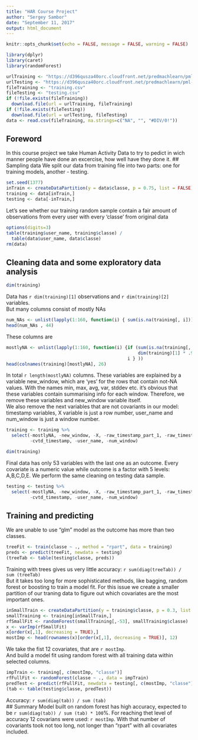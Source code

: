 ```yaml
---
title: "HAR Course Project"
author: "Sergey Sambor"
date: "September 11, 2017"
output: html_document
---
```


```r
knitr::opts_chunk$set(echo = FALSE, message = FALSE, warning = FALSE)
```

```r
library(dplyr)
library(caret)
library(randomForest)

urlTraining <- "https://d396qusza40orc.cloudfront.net/predmachlearn/pml-training.csv"
urlTesting <- "https://d396qusza40orc.cloudfront.net/predmachlearn/pml-testing.csv"
fileTraining <- "training.csv"
fileTesting <- "testing.csv"
if (!file.exists(fileTraining))
  download.file(url = urlTraining, fileTraining)
if (!file.exists(fileTesting))
  download.file(url = urlTesting, fileTesting)
data <- read.csv(fileTraining, na.strings=c("NA", "", "#DIV/0!"))
```
## Foreword
In this course project we take Human Activity Data to try to pedict in wich manner people have done an excercise, how well have they done it.
## Sampling data
We split our data from training file into two parts: one for training models, another - testing.
```r
set.seed(1377)
inTrain <- createDataPartition(y = data$classe, p = 0.75, list = FALSE)
training <- data[inTrain,]
testing <- data[-inTrain,]
```
Let's see whether our training random sample contain a fair amount of observations from every user with every 'classe' from original data
```r
options(digits=3)
table(training$user_name, training$classe) /
  table(data$user_name, data$classe)
rm(data)
```

## Cleaning data and some exploratory data analysis
```r
dim(training)
```
Data has `r dim(training)[1]` observations and `r dim(training)[2]` variables.  
But many columns consist of mostly NAs 
```r
num_NAs <- unlist(lapply(1:160, function(i) { sum(is.na(training[, i])) } ))
head(num_NAs , 44)
```
These columns are
```r
mostlyNA <- unlist(lapply(1:160, function(i) {if (sum(is.na(training[, i])) >
                                                  dim(training)[1] * .95)
                                              i } ))
head(colnames(training)[mostlyNA], 26)
```
In total `r length(mostlyNA)` columns. These variables are explained by a variable new_window, which are 'yes' for the rows that contain not-NA values. With the names min, max, avg, var, stddev etc. it's obvious that these variables contain summarising info for each window. Therefore, we remove these variables and new_window variable itself.  
We also remove the next variables that are not covariants in our model: timestamp variables, X variable is just a row number, user_name and num_window is just a window number.  
```r
training <- training %>%
  select(-mostlyNA, -new_window, -X, -raw_timestamp_part_1, -raw_timestamp_part_2, 
         -cvtd_timestamp, -user_name, -num_window)
```
```r
dim(training)
```
Final data has only 53 variables with the last one as an outcome. Every covariate is a numeric value while outcome is a factor with 5 levels: A,B,C,D,E.  We perform the same cleaning on testing data sample.  
```r
testing <- testing %>%
  select(-mostlyNA, -new_window, -X, -raw_timestamp_part_1, -raw_timestamp_part_2, 
         -cvtd_timestamp, -user_name, -num_window)
```

## Training and predicting
We are unable to use "glm" model as the outcome has more than two classes.
```r
treeFit <- train(classe ~ ., method = "rpart", data = training)
preds <- predict(treeFit, newdata = testing)
(treeTab <- table(testing$classe, preds))
```
Training with trees gives us very little accuracy: `r sum(diag(treeTab)) / sum (treeTab)`  
But it takes too long for more sophisticated methods, like bagging, random forest or boosting to train a model fit. For this issue we create a smaller partition of our traning data to figure out which covariates are the most important ones.
```r
inSmallTrain <- createDataPartition(y = training$classe, p = 0.3, list = FALSE)
smallTraining <- training[inSmallTrain,]
rfSmallFit <- randomForest(smallTraining[,-53], smallTraining$classe)
x <- varImp(rfSmallFit)
x[order(x[,1], decreasing = TRUE),]
mostImp <- head(rownames(x)[order(x[,1], decreasing = TRUE)], 12)
```
We take the fist 12 covariates, that are `r mostImp`.  
And build a model fit using random forest with all training data within selected columns.
```r
impTrain <- training[, c(mostImp, "classe")]
rfFullFit <- randomForest(classe ~ ., data = impTrain)
predTest <- predict(rfFullFit, newdata = testing[, c(mostImp, "classe")])
(tab <- table(testing$classe, predTest))
```
Accuracy: `r sum(diag(tab)) / sum (tab)`  
## Summary
Model built on random forest has high accuracy, expected to be  `r sum(diag(tab)) / sum (tab) * 100`%. For reaching thet level of accuracy 12 covarians were used: `r mostImp`. With that number of covariants took not too long, not longer than "rpart" with all covariates included.